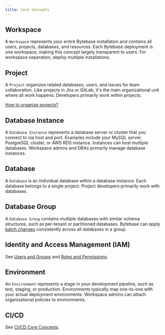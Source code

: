 ```yaml
---
title: Core Concepts
---
```



## Workspace

A `Workspace` represents your entire Bytebase installation and contains all users, projects, databases, and resources. Each Bytebase deployment is one workspace, making this concept largely transparent to users. For workspace separation, deploy multiple installations.

## Project

A `Project` organizes related databases, users, and issues for team collaboration. Like projects in Jira or GitLab, it's the main organizational unit where all work happens. Developers primarily work within projects.

<Tip>

[How to organize projects?](/onboarding/organize-projects)

</Tip>

## Database Instance

A `Database Instance` represents a database server or cluster that you connect to via host and port. Examples include your MySQL server, PostgreSQL cluster, or AWS RDS instance. Instances can host multiple databases. Workspace admins and DBAs primarily manage database instances.

## Database

A `Database` is an individual database within a database instance. Each database belongs to a single project. Project developers primarily work with databases.

## Database Group

A `Database Group` contains multiple databases with similar schema structures, such as per-tenant or partitioned databases. Bytebase can apply [batch changes](/change-database/batch-changes) consistently across all databases in a group.

## Identity and Access Management (IAM)

See [Users and Groups](/administration/user-groups) and [Roles and Permissions](/administration/roles).

## Environment

An `Environment` represents a stage in your development pipeline, such as test, staging, or production. Environments typically map one-to-one with your actual deployment environments. Workspace admins can attach organizational policies to environments.

## CI/CD

See [CI/CD Core Concepts](/change-database/change-workflow/#core-concepts).
